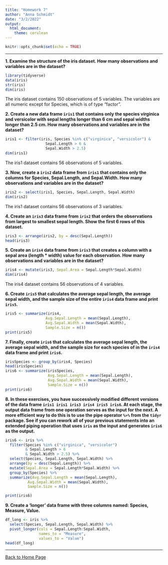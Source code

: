 ```yaml
---
title: "Homework 7"
author: "Anna Schmidt"
date: "3/2/2022"
output: 
  html_document: 
    theme: cerulean
---
```


```r
knitr::opts_chunk$set(echo = TRUE)
```

___
**1. Examine the structure of the iris dataset. How many observations and variables are in the dataset?**
```r
library(tidyverse)
data(iris)
str(iris)
dim(iris)
```
The iris dataset contains 150 observations of 5 variables. The variables are all numeric except for Species, which is of type "factor".

**2. Create a new data frame `iris1` that contains only the species virginica and versicolor with sepal lengths longer than 6 cm and sepal widths longer than 2.5 cm. How many observations and variables are in the dataset?**
```r
iris1 <- filter(iris, Species %in% c("virginica", "versicolor") & 
                  Sepal.Length > 6 & 
                  Sepal.Width > 2.5)
dim(iris1)
```
The iris1 dataset contains 56 observations of 5 variables.

**3. Now, create a `iris2` data frame from `iris1` that contains only the columns for Species, Sepal.Length, and Sepal.Width. How many observations and variables are in the dataset?**
```r
iris2 <- select(iris1, Species, Sepal.Length, Sepal.Width)
dim(iris2)
```
The iris1 dataset contains 56 observations of 3 variables.

**4. Create an `iris3` data frame from `iris2` that orders the observations from largest to smallest sepal length. Show the first 6 rows of this dataset.**
```r
iris3 <- arrange(iris2, by = desc(Sepal.Length))
head(iris3)
```

**5. Create an `iris4` data frame from `iris3` that creates a column with a sepal area (length * width) value for each observation. How many observations and variables are in the dataset?**
```r
iris4 <- mutate(iris3, Sepal.Area = Sepal.Length*Sepal.Width)
dim(iris4)
```
The iris4 dataset contains 56 observations of 4 variables.

**6. Create `iris5` that calculates the average sepal length, the average sepal width, and the sample size of the entire `iris4` data frame and print `iris5`.**
```r
iris5 <- summarize(iris4, 
                  Avg.Sepal.Length = mean(Sepal.Length),
                  Avg.Sepal.Width = mean(Sepal.Width),
                  Sample.Size = n())
print(iris5)
```

**7. Finally, create `iris6` that calculates the average sepal length, the average sepal width, and the sample size for each species of in the `iris4` data frame and print `iris6`.**
```r
irisSpecies <- group_by(iris4, Species)
head(irisSpecies)
iris6 <- summarize(irisSpecies,
                   Avg.Sepal.Length = mean(Sepal.Length),
                   Avg.Sepal.Width = mean(Sepal.Width),
                   Sample.Size = n())
print(iris6)
```

**8. In these exercises, you have successively modified different versions of the data frame `iris1 iris1 iris3 iris4 iris5 iris6`. At each stage, the output data frame from one operation serves as the input for the next. A more efficient way to do this is to use the pipe operator `%>%` from the `tidyr` package. See if you can rework all of your previous statements into an extended piping operation that uses `iris` as the input and generates `iris6` as the output.**
```r
iris6 <- iris %>%
  filter(Species %in% c("virginica", "versicolor") 
         & Sepal.Length > 6 
         & Sepal.Width > 2.5) %>%
  select(Species, Sepal.Length, Sepal.Width) %>%
  arrange(by = desc(Sepal.Length)) %>%
  mutate(Sepal.Area = Sepal.Length*Sepal.Width) %>%
  group_by(Species) %>%
  summarize(Avg.Sepal.Length = mean(Sepal.Length),
          Avg.Sepal.Width = mean(Sepal.Width),
          Sample.Size = n())

print(iris6)
```

**9. Create a ‘longer’ data frame with three columns named: Species, Measure, Value.**
```r
df_long <- iris %>%
  select(Species, Sepal.Length, Sepal.Width) %>%
  pivot_longer(cols = Sepal.Length:Sepal.Width,
               names_to = "Measure", 
               values_to = "Value")
head(df_long)
```
___
[Back to Home Page](index.html)